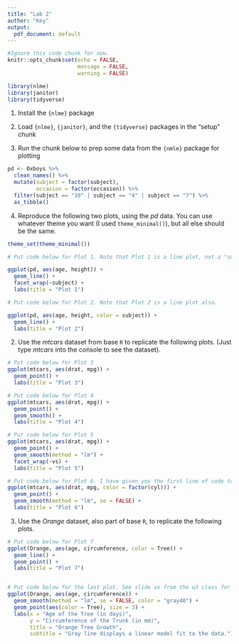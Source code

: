 ```yaml
---
title: "Lab 2"
author: "Key"
output:
  pdf_document: default
---
```


```r
#Ignore this code chunk for now. 
knitr::opts_chunk$set(echo = FALSE,
                      message = FALSE,
                      warning = FALSE)

library(nlme)
library(janitor)
library(tidyverse)
```

1. Install the `{nlme}` package

2. Load `{nlme}`, `{janitor}`, and the `{tidyverse}` packages in the "setup" chunk

3. Run the chunk below to prep some data from the `{nmle}` package for plotting

```r
pd <- Oxboys %>% 
  clean_names() %>% 
  mutate(subject = factor(subject),
         occasion = factor(occasion)) %>% 
  filter(subject == "10" | subject == "4" | subject == "7") %>% 
  as_tibble()
```

4. Reproduce the following two plots, using the *pd* data. You can use whatever theme you want (I used `theme_minimal()`), but all else should be the same. 

```r
theme_set(theme_minimal())

# Put code below for Plot 1. Note that Plot 1 is a line plot, not a "smooth."

ggplot(pd, aes(age, height)) +
  geom_line() +
  facet_wrap(~subject) +
  labs(title = "Plot 1")

# Put code below for Plot 2. Note that Plot 2 is a line plot also.

ggplot(pd, aes(age, height, color = subject)) +
  geom_line() +
  labs(title = "Plot 2")
```

\newpage

2. Use the *mtcars* dataset from base `R` to replicate the following plots. (Just type *mtcars* into the console to see the dataset).

```r

# Put code below for Plot 3
ggplot(mtcars, aes(drat, mpg)) +
  geom_point() +
  labs(title = "Plot 3")

# Put code below for Plot 4
ggplot(mtcars, aes(drat, mpg)) +
  geom_point() +
  geom_smooth() +
  labs(title = "Plot 4")

# Put code below for Plot 5
ggplot(mtcars, aes(drat, mpg)) +
  geom_point() +
  geom_smooth(method = "lm") +
  facet_wrap(~vs) +
  labs(title = "Plot 5")

# Put code below for Plot 6. I have given you the first line of code to start.
ggplot(mtcars, aes(drat, mpg, color = factor(cyl))) +
  geom_point() +
  geom_smooth(method = "lm", se = FALSE) +
  labs(title = "Plot 6")

```

\newpage

3. Use the *Orange* dataset, also part of base `R`, to replicate the following plots.
   
```r
# Put code below for Plot 7
ggplot(Orange, aes(age, circumference, color = Tree)) +
  geom_line() +
  geom_point() +
  labs(title = "Plot 7")


# Put code below for the last plot. See slide xx from the w3 class for labels.
ggplot(Orange, aes(age, circumference)) +
  geom_smooth(method = "lm", se = FALSE, color = "gray40") +
  geom_point(aes(color = Tree), size = 3) +
  labs(x = "Age of the Tree (in days)",
       y = "Circumference of the Trunk (in mm)",
       title = "Orange Tree Growth",
       subtitle = "Gray line displays a linear model fit to the data.")


```
